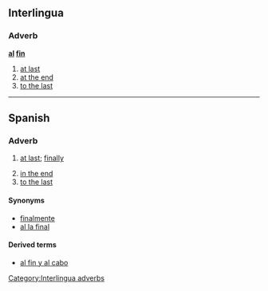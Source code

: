 ==Interlingua==

===Adverb===
'''[[al]] [[fin]]'''

# [[at last]]
# [[at the end]]
# [[to the last]]

[[Category:Interlingua adverbs]]

----

==Spanish==

===Adverb===
{{es-adv|head=[[al]] [[fin]]}}

# {{context|idiomatic|lang=es}} [[at last]]; [[finally]]
# [[in the end]]
# [[to the last]]

====Synonyms====
* [[finalmente]]
* [[al la final]]

====Derived terms====
*[[al fin y al cabo]]